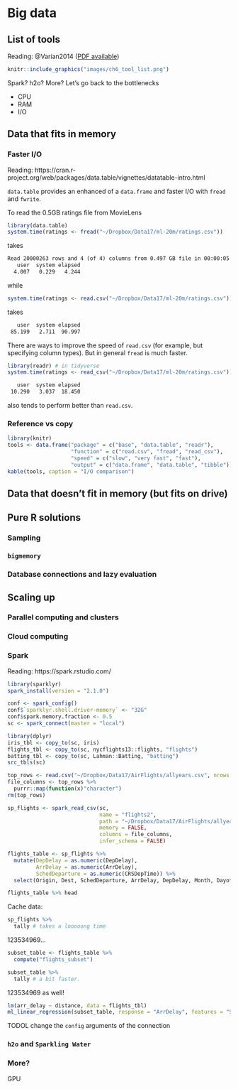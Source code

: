 # Big data {#bigdata}

## List of tools

Reading: @Varian2014 ([PDF available](http://pubs.aeaweb.org/doi/pdfplus/10.1257/jep.28.2.3))

```r
knitr::include_graphics("images/ch6_tool_list.png")
```

Spark?  h2o?  More?  Let's go back to the bottlenecks

- CPU
- RAM
- I/O

## Data that fits in memory

### Faster I/O

Reading: https://cran.r-project.org/web/packages/data.table/vignettes/datatable-intro.html

`data.table` provides an enhanced of a `data.frame` and faster I/O with `fread` and `fwrite`.

To read the 0.5GB ratings file from MovieLens

```r
library(data.table)
system.time(ratings <- fread("~/Dropbox/Data17/ml-20m/ratings.csv"))
```

takes

```txt
Read 20000263 rows and 4 (of 4) columns from 0.497 GB file in 00:00:05
   user  system elapsed 
  4.007   0.229   4.244
```

while

```r
system.time(ratings <- read.csv("~/Dropbox/Data17/ml-20m/ratings.csv"))
```

takes

```txt
   user  system elapsed 
 85.199   2.711  90.997 
```

There are ways to improve the speed of `read.csv` (for example, but specifying column types).  But in general `fread` is much faster.

```r
library(readr) # in tidyverse
system.time(ratings <- read_csv("~/Dropbox/Data17/ml-20m/ratings.csv"))
```

```txt
   user  system elapsed 
 10.290   3.037  18.450 
```

also tends to perform better than `read.csv`.

### Reference vs copy

```r
library(knitr)
tools <- data.frame("package" = c("base", "data.table", "readr"),
                    "function" = c("read.csv", "fread", "read_csv"),
                    "speed" = c("slow", "very fast", "fast"),
                    "output" = c("data.frame", "data.table", "tibble"))
kable(tools, caption = "I/O comparison")
```

## Data that doesn't fit in memory (but fits on drive)

## Pure R solutions

### Sampling

### `bigmemory`

### Database connections and lazy evaluation

## Scaling up

### Parallel computing and clusters

### Cloud computing

### Spark

Reading: https://spark.rstudio.com/

```r
library(sparklyr)
spark_install(version = "2.1.0")
```

```r
conf <- spark_config()
conf$`sparklyr.shell.driver-memory` <- "32G"
conf$spark.memory.fraction <- 0.5
sc <- spark_connect(master = "local")
```

```r
library(dplyr)
iris_tbl <- copy_to(sc, iris)
flights_tbl <- copy_to(sc, nycflights13::flights, "flights")
batting_tbl <- copy_to(sc, Lahman::Batting, "batting")
src_tbls(sc)
```

```r
top_rows <- read.csv("~/Dropbox/Data17/AirFlights/allyears.csv", nrows = 5)
file_columns <- top_rows %>% 
  purrr::map(function(x)"character")
rm(top_rows)
```


```r
sp_flights <- spark_read_csv(sc, 
                             name = "flights2", 
                             path = "~/Dropbox/Data17/AirFlights/allyears.csv", 
                             memory = FALSE, 
                             columns = file_columns, 
                             infer_schema = FALSE)
```

```r
flights_table <- sp_flights %>%
  mutate(DepDelay = as.numeric(DepDelay),
         ArrDelay = as.numeric(ArrDelay),
         SchedDeparture = as.numeric(CRSDepTime)) %>%
  select(Origin, Dest, SchedDeparture, ArrDelay, DepDelay, Month, DayofMonth)

flights_table %>% head
```

Cache data:

```r
sp_flights %>%
  tally # takes a looooong time
```

123534969...

```r
subset_table <- flights_table %>% 
  compute("flights_subset")
```

```r
subset_table %>%
  tally # a bit faster.
```

123534969 as well!

```r
lm(arr_delay ~ distance, data = flights_tbl)
ml_linear_regression(subset_table, response = "ArrDelay", features = "SchedDeparture")
```



TODOL change the `config` arguments of the connection

### `h2o` and `Sparkling Water`

### More?

GPU
